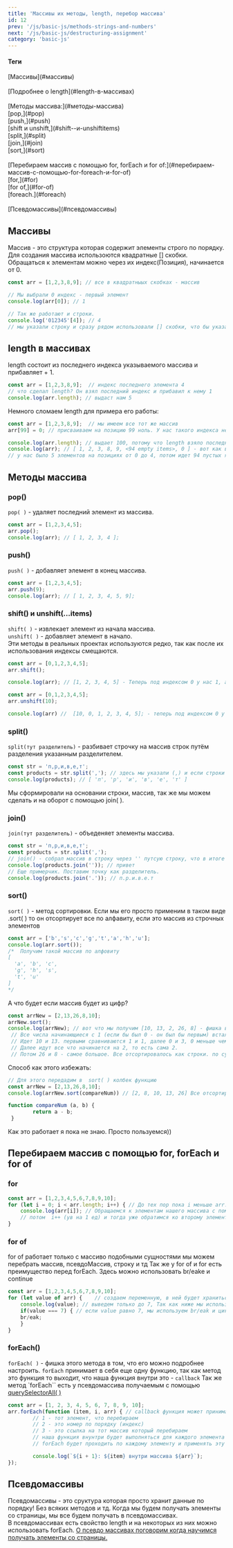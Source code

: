 ```yaml
---
title: 'Массивы их методы, length, перебор массива'
id: 12
prev: '/js/basic-js/methods-strings-and-numbers'
next: '/js/basic-js/destructuring-assignment'
category: 'basic-js'
---
```


<div className = 'mdHead'>

#### Теги

<div className = 'tag_js'>[Массивы](#массивы)</div> <br/>
<div className = 'tag_js'>[Подробнее о length](#length-в-массивах)</div> <br/>
<div className = 'tag_js'>[Методы массива:](#методы-массива)</div> 
<div className = 'mini_tag_js'>[pop,](#pop)</div>
<div className = 'mini_tag_js'>[push,](#push)</div>
<div className = 'mini_tag_js'>[shift и unshift,](#shift--и-unshiftitems)</div>
<div className = 'mini_tag_js'>[split,](#split)</div>
<div className = 'mini_tag_js'>[join,](#join)</div>
<div className = 'mini_tag_js'>[sort,](#sort)</div><br/>

<div className = 'tag_js'>[Перебираем массив с помощью for, forEach и for of:](#перебираем-массив-с-помощью-for-foreach-и-for-of)</div>

<div className = 'mini_tag_js'>[for,](#for) </div>
<div className = 'mini_tag_js'>[for of,](#for-of)</div>
<div className = 'mini_tag_js'>[foreach.](#foreach)</div><br/>

<div className = 'tag_js'>[Псевдомассивы](#псевдомассивы)</div> 
</div>

## Массивы ## 
Массив - это структура которая содержит элементы строго по порядку. Для создания массива использоются квадратные [] скобки.
Обращаться к элементам можно через их индекс(Позиция), начинается от 0.
```javaScript
const arr = [1,2,3,8,9]; // все в квадратныых скобках - массив

// Мы выбрали 0 индекс - первый элемент
console.log(arr[0]); // 1

// Так же работают и строки.
console.log('012345'[4]); // 4
// мы указали строку и сразу рядом использовали [] скобки, что бы указать индекс в этой же строке.
```

## length в массивах ##
length состоит из последнего индекса указываемого массива и прибавляет + 1.
```javaScript
const arr = [1,2,3,8,9];  // индекс последнего элемента 4
// что сделал length? Он взял последний индекс и прибавил к нему 1 
console.log(arr.length); // выдаст нам 5
```
Немного сломаем length для примера его работы:
```javaScript
const arr = [1,2,3,8,9];  // мы имеем все тот же массив
arr[99] = 0; // присваиваем на позицию 99 ноль. У нас такого индекса нет, но теперь он появится со значением 0

console.log(arr.length); // выдает 100, потому что length взяло последний индекс и +1 прибавило.
console.log(arr); // [ 1, 2, 3, 8, 9, <94 empty items>, 0 ] - вот как выглядит наш массив. 6 элементов и 94 пустых ячейки.
// у нас было 5 элементов на позициях от 0 до 4, потом идет 94 пустых ячейки и на 99 у нас наш 0. 
```
## Методы массива ##

### pop() ###
`pop( )` -  удаляет последний элемент из массива.
```javaScript
const arr = [1,2,3,4,5];
arr.pop();
console.log(arr); // [ 1, 2, 3, 4 ];
```

### push() ### 
`push( )` - добавляет элемент в конец массива.
```javaScript
const arr = [1,2,3,4,5];
arr.push(9);
console.log(arr); // [ 1, 2, 3, 4, 5, 9];
```
### shift() и unshift(...items) ###
`shift( )` - извлекает элемент из начала массива.<br/>
`unshift( )` - добавляет элемент в начало.<br/>
Эти методы в реальных проектах используются редко, так как после их использования индексы смещаются.
```javaScript
const arr = [0,1,2,3,4,5];
arr.shift();

console.log(arr); // [1, 2, 3, 4, 5] - Теперь под индексом 0 у нас 1, а не 0 как было.
```
```javaScript
const arr = [0,1,2,3,4,5];
arr.unshift(10);

console.log(arr) //  [10, 0, 1, 2, 3, 4, 5]; - теперь под индексом 0 у нас 10, а не 0.
```
### split() ###
`split(тут разделитель)` - разбивает строчку на массив строк путём разделения указанным разделителем.
```javaScript
const str = 'п,р,и,в,е,т';
const products = str.split(','); // здесь мы указали (,) и если строки будут через (,) то они образуют массив
console.log(products); // [ 'п', 'р', 'и', 'в', 'е', 'т' ]
```
Мы сформировали на основании строки, массив, так же мы можем сделать и на оборот с помощью join( ).
### join() ###
`join(тут разделитель)` - объеденяет элементы массива.    
```javaScript
const str = 'п,р,и,в,е,т';
const products = str.split(',');
// join() - собрал массив в строку через '' путсую строку, что в итоге нам дало строчку 'привет'
console.log(products.join('')); // привет
// Еще примерчик. Поставим точку как разделитель.
console.log(products.join('.')); // п.р.и.в.е.т
```
### sort() ###
`sort( )` - метод сортировки. Eсли мы его просто применим в таком виде .sort( ) то он отсортирует все по алфавиту, если это массив из строчных элементов
```javaScript
const arr = ['b','s','c','g','t','a','h','u'];
console.log(arr.sort());
/*  Получим такой массив по алфовиту
[
  'a', 'b', 'c',
  'g', 'h', 's',
  't', 'u'
]
*/
```
А что будет если массив будет из цифр?
```javaScript
const arrNew = [2,13,26,8,10];
arrNew.sort();
console.log(arrNew); // вот что мы получим [10, 13, 2, 26, 8] - фишка в том, что sort все сортирует как строки.
 // Все числа начинающиеся с 1 (если бы был 0 - он был бы первым) встали на первое место далее сравниваются вторые числа
 // Идет 10 и 13. первыми сравниваются 1 и 1, далее 0 и 3, 0 меньше чем 3, по этому 10 впереди.
 // Далее идут все что начинается на 2, то есть сама 2.
 // Потом 26 и 8 - самое большое. Все отсортировалось как строки. по сути сравнивается каждая отдельная цифра от числа, а не число целиком.
```
Способ как этого избежать:
```javaScript
// Для этого передадим в  sort( ) колбек функцию
const arrNew = [2,13,26,8,10];
console.log(arrNew.sort(compareNum)) // [2, 8, 10, 13, 26] Все отсортировалось как нужно

function compareNum (a, b) { 
        return a - b;
 }
```
Как это работает я пока не знаю. Просто пользуемся))
## Перебираем массив с помощью for, forEach и for of ##
### for ###
```javaScript
const arr = [1,2,3,4,5,6,7,8,9,10];
for (let i = 0; i < arr.length; i++) { // До тех пор пока i меньше arr.length( кол элементов в массиве)                                
    console.log(arr[i]); // Обращаемся к элементам нашего массива с помощью синтаксиса []. Сначала в i = 0 - мы обратимся к 1 элементу
    // потом  i++ (ув на 1 ед) и тогда уже обратимся ко второму элементу и так далее пока не выполнится условие. Пока не закончатся все элементы (i < arr.length) 
}
```
### for of ###
for of работает только с массиво подобными сущностями мы можем перебрать массив, псевдоМассив, строку и тд
Так же у for of и for есть преимущество перед forEach. Здесь можно использовать br/eake и continue
```javaScript
const arr = [1,2,3,4,5,6,7,8,9,10];
for (let value of arr) {    // создаем переменную, в ней будет храниться каждый элемент массива, обычно называют ее value. Далее указываем массив в котором будем работать
    console.log(value); // выведем только до 7, Так как ниже мы использовали br/eak
    if(value === 7) { // если value равно 7, мы используем br/eak и цикл остановит свою работу.
    br/eak;
    }
} 
```

### forEach() ###
`forEach( )` - фишка этого метода в том, что его можно подробнее настроить.
`forEach` принимает в себя еще одну функцию, так как метод это функция то выходит, что наша функция внутри это - `callback`
Так же метод `forEach`` есть у псевдомассива получаемым с помощью [querySelectorAll( )]()
```javaScript
const arr = [1, 2, 3, 4, 5, 6, 7, 8, 9, 10];
arr.forEach(function (item, i, arr) { // callback функция может принимать в себя 3 аргумента
        // 1 - тот элемент, что перебираем
        // 2 - это номер по порядку (индекс)
        // 3 - это ссылка на тот массив который перебираем
        // наша функция внунтри будет выполняться для каждого элемента массива
        // forEach будет проходить по каждому элементу и применять эту функцию

        console.log(`${i + 1}: ${item} внутри массива ${arr}`);
});
```
## Псевдомассивы ##

Псевдомассивы - это сруктура которая просто хранит данные по порядку! Без всяких методов и тд.
Когда мы будем получать элементы со страницы, мы все будем получать в псевдомассивах.<br/>
В псевдомассивах есть свойство length и на некоторых из них можно использовать forEach. [О псевдо массивах поговорим когда научимся получать элементы со страницы.]()
